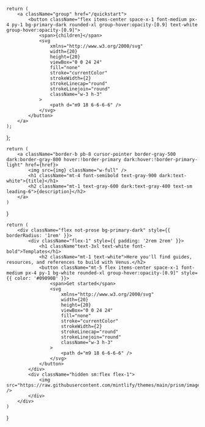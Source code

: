     return (
        <a className="group" href="/quickstart">
            <button className="flex items-center space-x-1 font-medium px-4 py-1 bg-primary-dark rounded-xl group-hover:opacity-[0.9] text-white group-hover:opacity-[0.9]">
                <span>{children}</span>
                <svg
                    xmlns="http://www.w3.org/2000/svg"
                    width={20}
                    height={20}
                    viewBox="0 0 24 24"
                    fill="none"
                    stroke="currentColor"
                    strokeWidth={2}
                    strokeLinecap="round"
                    strokeLinejoin="round"
                    className="w-3 h-3"
                >
                    <path d="m9 18 6-6-6-6" />
                </svg>
            </button>
        </a>
    );
};

    return (
        <a className="border-b pb-8 cursor-pointer border-gray-500 dark:border-gray-800 hover:!border-primary dark:hover:!border-primary-light" href={href}>
            <img src={img} className="w-full" />
            <h1 className="mt-4 font-semibold text-gray-900 dark:text-white">{title}</h1>
            <h2 className="mt-1 text-gray-600 dark:text-gray-400 text-sm leading-6">{description}</h2>
        </a>
    )
}

    return (
        <div className="flex not-prose bg-primary-dark" style={{ borderRadius: '1rem' }}>
            <div className="flex-1" style={{ padding: '2rem 2rem' }}>
                <h1 className"text-3xl text-white font-bold">Templates</h1>
                <h2 className="mt-1 text-white">Here you'll find guides, resources, and references to build with Venus.</h2>
                <button className="mt-5 flex items-center space-x-1 font-medium px-4 py-1 bg-white rounded-xl group-hover:opacity-[0.9]" style={{ color: '#09090B' }}>
                    <span>Get started</span>
                    <svg
                        xmlns="http://www.w3.org/2000/svg"
                        width={20}
                        height={20}
                        viewBox="0 0 24 24"
                        fill="none"
                        stroke="currentColor"
                        strokeWidth={2}
                        strokeLinecap="round"
                        strokeLinejoin="round"
                        className="w-3 h-3"
                    >
                        <path d="m9 18 6-6-6-6" />
                    </svg>
                </button>
            </div>
            <div className="hidden sm:flex flex-1">
                <img src="https://raw.githubusercontent.com/mintlify/themes/main/prism/images/cta.svg" />
            </div>
        </div>
    )
}